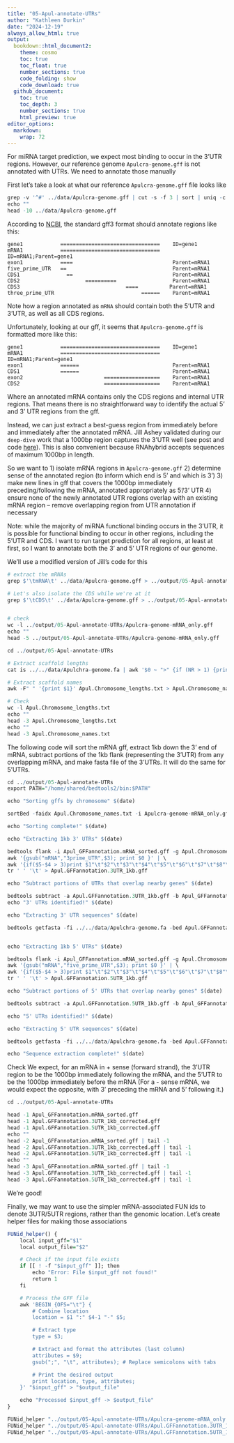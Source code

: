 ```yaml
---
title: "05-Apul-annotate-UTRs"
author: "Kathleen Durkin"
date: "2024-12-19"
always_allow_html: true
output: 
  bookdown::html_document2:
    theme: cosmo
    toc: true
    toc_float: true
    number_sections: true
    code_folding: show
    code_download: true
  github_document:
    toc: true
    toc_depth: 3
    number_sections: true
    html_preview: true 
editor_options: 
  markdown: 
    wrap: 72
---
```


For miRNA target prediction, we expect most binding to occur in the 3'UTR regions. However, our reference genome `Apulcra-genome.gff` is not annotated with UTRs. We need to annotate those manually

First let's take a look at what our reference `Apulcra-genome.gff` file looks like

```r
grep -v '^#' ../data/Apulcra-genome.gff | cut -s -f 3 | sort | uniq -c | sort -rn
echo ""
head -10 ../data/Apulcra-genome.gff
```

According to [NCBI](https://www.ncbi.nlm.nih.gov/genbank/genomes_gff/), the standard gff3 format should annotate regions like this:

```         
gene1            ================================    ID=gene1
mRNA1            ================================    ID=mRNA1;Parent=gene1
exon1            ====                                Parent=mRNA1
five_prime_UTR   ==                                  Parent=mRNA1
CDS1               ==                                Parent=mRNA1
CDS2                     ==========                  Parent=mRNA1
CDS3                                  ====          Parent=mRNA1
three_prime_UTR                            ======    Parent=mRNA1
```
Note how a region annotated as `mRNA` should contain both the 5'UTR and 3'UTR, as well as all CDS regions.

Unfortunately, looking at our gff, it seems that `Apulcra-genome.gff` is formatted more like this:

```
gene1            ================================    ID=gene1
mRNA1            ================================    ID=mRNA1;Parent=gene1
exon1            ======                              Parent=mRNA1
CDS1             ======                              Parent=mRNA1
exon2                          ==================    Parent=mRNA1
CDS2                           ==================    Parent=mRNA1
```
Where an annotated mRNA contains only the CDS regions and internal UTR regions. That means there is no straightforward way to identify the actual 5' and 3' UTR regions from the gff. 

Instead, we can just extract a best-guess region from immediately before and immediately after the annotated mRNA. Jill Ashey validated during our `deep-dive` work that a 1000bp region captures the 3'UTR well (see post and code [here](https://github.com/JillAshey/JillAshey_Putnam_Lab_Notebook/blob/master/_posts/2024-06-15-e5-deepdive-miRNA-TargetPrediction.md)). This is also convenient because RNAhybrid accepts sequences of maximum 1000bp in length. 

So we want to 
1) isolate mRNA regions in `Apulcra-genome.gff`
2) determine sense of the annotated region (to inform which end is 5' and which is 3')
3) make new lines in gff that covers the 1000bp immediately preceding/following the mRNA, annotated appropriately as 5'/3' UTR
4) ensure none of the newly annotated UTR regions overlap with an existing mRNA region -- remove overlapping region from UTR annotation if necessary

Note: while the majority of miRNA functional binding occurs in the 3'UTR, it is possible for functional binding to occur in other regions, including the 5'UTR and CDS. I want to run target prediction for all regions, at least at first, so I want to annotate both the 3' and 5' UTR regions of our genome.

We'll use a modified version of Jill's code for this

```r

# extract the mRNAs
grep $'\tmRNA\t' ../data/Apulcra-genome.gff > ../output/05-Apul-annotate-UTRs/Apulcra-genome-mRNA_only.gff

# Let's also isolate the CDS while we're at it
grep $'\tCDS\t' ../data/Apulcra-genome.gff > ../output/05-Apul-annotate-UTRs/Apulcra-genome-CDS_only.gff


# check
wc -l ../output/05-Apul-annotate-UTRs/Apulcra-genome-mRNA_only.gff
echo ""
head -5 ../output/05-Apul-annotate-UTRs/Apulcra-genome-mRNA_only.gff
```


```r
cd ../output/05-Apul-annotate-UTRs

# Extract scaffold lengths
cat is ../../data/Apulchra-genome.fa | awk '$0 ~ ">" {if (NR > 1) {print c;} c=0;printf substr($0,2,100) "\t"; } $0 !~ ">" {c+=length($0);} END { print c; }' > Apul.Chromosome_lengths.txt

# Extract scaffold names
awk -F" " '{print $1}' Apul.Chromosome_lengths.txt > Apul.Chromosome_names.txt

# Check
wc -l Apul.Chromosome_lengths.txt 
echo ""
head -3 Apul.Chromosome_lengths.txt 
echo ""
head -3 Apul.Chromosome_names.txt 

```

The following code will sort the mRNA gff, extract 1kb down the 3' end of mRNA, subtract portions of the 1kb flank (representing the 3'UTR) from any overlapping mRNA, and make fasta file of the 3'UTRs. It will do the same for 5'UTRs.

```r
cd ../output/05-Apul-annotate-UTRs
export PATH="/home/shared/bedtools2/bin:$PATH"

echo "Sorting gffs by chromosome" $(date)

sortBed -faidx Apul.Chromosome_names.txt -i Apulcra-genome-mRNA_only.gff > Apul_GFFannotation.mRNA_sorted.gff

echo "Sorting complete!" $(date)

echo "Extracting 1kb 3' UTRs" $(date)

bedtools flank -i Apul_GFFannotation.mRNA_sorted.gff -g Apul.Chromosome_lengths.txt -l 0 -r 1000 -s | \
awk '{gsub("mRNA","3prime_UTR",$3); print $0 }' | \
awk '{if($5-$4 > 3)print $1"\t"$2"\t"$3"\t"$4"\t"$5"\t"$6"\t"$7"\t"$8"\t"$9}' | \
tr ' ' '\t' > Apul.GFFannotation.3UTR_1kb.gff

echo "Subtract portions of UTRs that overlap nearby genes" $(date)

bedtools subtract -a Apul.GFFannotation.3UTR_1kb.gff -b Apul_GFFannotation.mRNA_sorted.gff > Apul.GFFannotation.3UTR_1kb_corrected.gff 
echo "3' UTRs identified!" $(date)

echo "Extracting 3' UTR sequences" $(date)

bedtools getfasta -fi ../../data/Apulchra-genome.fa -bed Apul.GFFannotation.3UTR_1kb_corrected.gff -fo Apul_3UTR_1kb.fasta -fullHeader


echo "Extracting 1kb 5' UTRs" $(date)

bedtools flank -i Apul_GFFannotation.mRNA_sorted.gff -g Apul.Chromosome_lengths.txt -l 1000 -r 0 -s | \
awk '{gsub("mRNA","five_prime_UTR",$3); print $0 }' | \
awk '{if($5-$4 > 3)print $1"\t"$2"\t"$3"\t"$4"\t"$5"\t"$6"\t"$7"\t"$8"\t"$9}' | \
tr ' ' '\t' > Apul.GFFannotation.5UTR_1kb.gff

echo "Subtract portions of 5' UTRs that overlap nearby genes" $(date)

bedtools subtract -a Apul.GFFannotation.5UTR_1kb.gff -b Apul_GFFannotation.mRNA_sorted.gff > Apul.GFFannotation.5UTR_1kb_corrected.gff

echo "5' UTRs identified!" $(date)

echo "Extracting 5' UTR sequences" $(date)

bedtools getfasta -fi ../../data/Apulchra-genome.fa -bed Apul.GFFannotation.5UTR_1kb_corrected.gff -fo Apul_5UTR_1kb.fasta -fullHeader

echo "Sequence extraction complete!" $(date)
```

Check We expect, for an mRNA in + sense (forward strand), the 3'UTR region to be the 1000bp immediately following the mRNA, and the 5'UTR to be the 1000bp immediately before the mRNA
(For a - sense mRNA, we would expect the opposite, with 3' preceding the mRNA and 5' following it.)
```r
cd ../output/05-Apul-annotate-UTRs

head -1 Apul_GFFannotation.mRNA_sorted.gff
head -1 Apul.GFFannotation.3UTR_1kb_corrected.gff
head -1 Apul.GFFannotation.5UTR_1kb_corrected.gff
echo ""
head -2 Apul_GFFannotation.mRNA_sorted.gff | tail -1
head -2 Apul.GFFannotation.3UTR_1kb_corrected.gff | tail -1
head -2 Apul.GFFannotation.5UTR_1kb_corrected.gff | tail -1
echo ""
head -3 Apul_GFFannotation.mRNA_sorted.gff | tail -1
head -3 Apul.GFFannotation.3UTR_1kb_corrected.gff | tail -1
head -3 Apul.GFFannotation.5UTR_1kb_corrected.gff | tail -1

```

We're good!

Finally, we may want to use the simpler mRNA-associated FUN ids to denote 3UTR/5UTR regions, rather than the genomic location. Let's create helper files for making those associations

```r

FUNid_helper() {
    local input_gff="$1"
    local output_file="$2"

    # Check if the input file exists
    if [[ ! -f "$input_gff" ]]; then
        echo "Error: File $input_gff not found!"
        return 1
    fi

    # Process the GFF file
    awk 'BEGIN {OFS="\t"} {
        # Combine location
        location = $1 ":" $4-1 "-" $5;

        # Extract type
        type = $3;

        # Extract and format the attributes (last column)
        attributes = $9;
        gsub(";", "\t", attributes); # Replace semicolons with tabs

        # Print the desired output
        print location, type, attributes;
    }' "$input_gff" > "$output_file"

    echo "Processed $input_gff -> $output_file"
}

FUNid_helper "../output/05-Apul-annotate-UTRs/Apulcra-genome-mRNA_only.gff" "../output/05-Apul-annotate-UTRs/Apul-mRNA-FUNids.txt"
FUNid_helper "../output/05-Apul-annotate-UTRs/Apul.GFFannotation.3UTR_1kb_corrected.gff" "../output/05-Apul-annotate-UTRs/Apul-3UTR-FUNids.txt"
FUNid_helper "../output/05-Apul-annotate-UTRs/Apul.GFFannotation.5UTR_1kb_corrected.gff" "../output/05-Apul-annotate-UTRs/Apul-5UTR-FUNids.txt"


```
